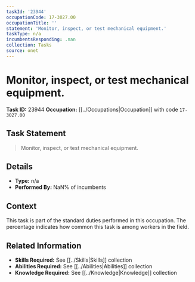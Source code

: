 ```yaml
---
taskId: '23944'
occupationCode: 17-3027.00
occupationTitle: ''
statement: 'Monitor, inspect, or test mechanical equipment.'
taskType: n/a
incumbentsResponding: .nan
collection: Tasks
source: onet
---
```

# Monitor, inspect, or test mechanical equipment.

**Task ID:** 23944
**Occupation:** [[../Occupations|Occupation]] with code `17-3027.00`

## Task Statement

> Monitor, inspect, or test mechanical equipment.

## Details

- **Type:** n/a
- **Performed By:** NaN% of incumbents

## Context

This task is part of the standard duties performed in this occupation. The percentage indicates how common this task is among workers in the field.

## Related Information

- **Skills Required:** See [[../Skills|Skills]] collection
- **Abilities Required:** See [[../Abilities|Abilities]] collection
- **Knowledge Required:** See [[../Knowledge|Knowledge]] collection
